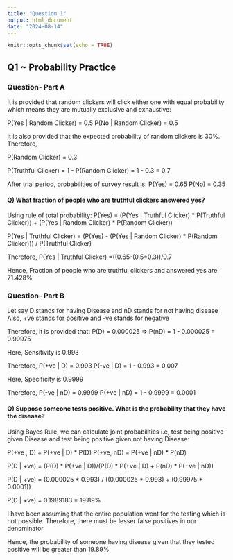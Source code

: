 ```yaml
---
title: "Question 1"
output: html_document
date: "2024-08-14"
---
```


```r
knitr::opts_chunk$set(echo = TRUE)
```

## Q1 \~ Probability Practice

### Question- Part A

It is provided that random clickers will click either one with equal probability which means they are mutually exclusive and exhaustive:

P(Yes \| Random Clicker) = 0.5 P(No \| Random Clicker) = 0.5

It is also provided that the expected probability of random clickers is 30%. Therefore,

P(Random Clicker) = 0.3

P(Truthful Clicker) = 1 - P(Random Clicker) = 1 - 0.3 = 0.7

After trial period, probabilities of survey result is: P(Yes) = 0.65 P(No) = 0.35

#### Q) What fraction of people who are truthful clickers answered yes?

Using rule of total probability: P(Yes) = (P(Yes \| Truthful Clicker) \* P(Truthful Clicker)) + (P(Yes \| Random Clicker) \* P(Random Clicker))

P(Yes \| Truthful Clicker) = (P(Yes) - (P(Yes \| Random Clicker) \* P(Random Clicker))) / P(Truthful Clicker)

Therefore, P(Yes \| Truthful Clicker) =((0.65-(0.5\*0.3))/0.7

Hence, Fraction of people who are truthful clickers and answered yes are 71.428%

### Question- Part B

Let say D stands for having Disease and nD stands for not having disease Also, +ve stands for positive and -ve stands for negative

Therefore, it is provided that: P(D) = 0.000025 =\> P(nD) = 1 - 0.000025 = 0.99975

Here, Sensitivity is 0.993

Therefore, P(+ve \| D) = 0.993 P(-ve \| D) = 1 - 0.993 = 0.007

Here, Specificity is 0.9999

Therefore, P(-ve \| nD) = 0.9999 P(+ve \| nD) = 1 - 0.9999 = 0.0001

#### Q) Suppose someone tests positive. What is the probability that they have the disease?

Using Bayes Rule, we can calculate joint probabilities i.e, test being positive given Disease and test being positive given not having Disease:

P(+ve , D) = P(+ve \| D) \* P(D) P(+ve, nD) = P(+ve \| nD) \* P(nD)

P(D \| +ve) = (P(D) \* P(+ve \| D))/(P(D) \* P(+ve \| D) + P(nD) \* P(+ve \| nD))

P(D \| +ve) = (0.000025 \* 0.993) / ((0.000025 \* 0.993) + (0.99975 \* 0.0001))

P(D \| +ve) = 0.1989183 = 19.89%

I have been assuming that the entire population went for the testing which is not possible. Therefore, there must be lesser false positives in our denominator

Hence, the probability of someone having disease given that they tested positive will be greater than 19.89%
